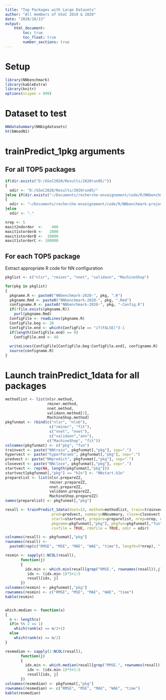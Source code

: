```yaml
---
title: "Top Packages with Large Datasets"
author: "All members of GSoC 2019 & 2020"
date: "2020/10/13"
output:
    html_document:
        toc: true
        toc_float: true
        number_sections: true
---
```


# Setup 

```r
library(NNbenchmark)
library(kableExtra)
library(knitr)
options(scipen = 999)
```

# Dataset to test

```r
NNdataSummary(NNbigdatasets)
ht(bWoodN1)
```

# trainPredict_1pkg arguments

## For all TOP5 packages
```r
if(dir.exists("D:/GSoC2020/Results/2020run05/"))
{  
  odir <- "D:/GSoC2020/Results/2020run05/"
}else if(dir.exists("~/Documents/recherche-enseignement/code/R/NNbenchmark-project/NNtempresult/"))
{  
  odir <- "~/Documents/recherche-enseignement/code/R/NNbenchmark-project/NNtempresult/"
}else
  odir <- "."

nrep <- 5
maxit2ndorder  <-    400
maxit1storderA <-   2000
maxit1storderB <-  10000
maxit1storderC <- 100000

```

## For each TOP5 package

Extract appropriate R code for NN configuration
```r
pkglist <- c("nlsr", "rminer", "nnet", "validann", "MachineShop")

for(pkg in pkglist)
{
  pkgname.R <- paste0("NNbenchmark-2020-", pkg, ".R")
  pkgname.Rmd <- paste0("NNbenchmark-2020-", pkg, ".Rmd")
  configname.R <- paste0("NNbenchmark-2020-", pkg, "-Config.R")
  if(!file.exists(pkgname.R))
    purl(pkgname.Rmd)
  ConfigFile <- readLines(pkgname.R)
  ConfigFile.beg <- 28
  ConfigFile.end <- which(ConfigFile == "if(FALSE)")-1
  if(length(ConfigFile.end) == 0)
    ConfigFile.end <- 48
  
  writeLines(ConfigFile[ConfigFile.beg:ConfigFile.end], configname.R)
  source(configname.R)
}
```

<!--
if(!file.exists("NNbenchmark-2020-MachineShop.R"))
    purl("NNbenchmark-2020-MachineShop.Rmd")
  ConfigFile <- readLines("NNbenchmark-2020-MachineShop.R")[28:48]
  writeLines(ConfigFile, "NNbenchmark-2020-MachineShop-Config.R")
#source("NNbenchmark-2020-MachineShop-Config.R")
-->





# Launch trainPredict_1data for all packages

```r
methodlist <- list(nlsr.method, 
                   rminer.method,
                   nnet.method, 
                   validann.method[2],
                   MachineShop.method)
pkgfunmat <- rbind(c("nlsr", "nlxb"),
                    c("rminer", "fit"),
                    c("nnet", "nnet"),
                    c("validann","ann"),
                   c("MachineShop", "fit"))
colnames(pkgfunmat) <- c("pkg", "fun")  
trainvect <- paste("NNtrain", pkgfunmat[,"pkg"], sep=".")
hypervect <- paste("hyperParams", pkgfunmat[,"pkg"], sep=".")
predvect <- paste("NNpredict", pkgfunmat[,"pkg"], sep=".")
closevect <- paste("NNclose", pkgfunmat[,"pkg"], sep=".")
startvect <- rep(NA, length(pkgfunmat[,"pkg"]))
startvect[pkgfunmat[,"pkg"] == "h2o"] <- "NNstart.h2o"
preparelist <- list(nlsr.prepareZZ, 
                    rminer.prepareZZ,
                    nnet.prepareZZ, 
                    validann.prepareZZ,
                    MachineShop.prepareZZ)
names(preparelist) <- pkgfunmat[,"pkg"]

resall <- trainPredict_1data(dset=13, method=methodlist, train=trainvect, hyper=hypervect,
                     pred=predvect, summary=NNsummary, close=closevect, 
                     start=startvect, prepare=preparelist, nrep=nrep, echo=FALSE, doplot=TRUE,
                     pkgname=pkgfunmat[,"pkg"], pkgfun=pkgfunmat[,"fun"], 
                     csvfile = TRUE, rdafile = TRUE, odir = odir)

colnames(resall) <- pkgfunmat[,"pkg"]
rownames(resall) <- 
  paste0(rep(c("RMSE", "MSE", "MAE", "WAE", "time"), length=5*nrep), ".", rep(1:nrep, each=5))

resmin <- sapply(1:NCOL(resall),
       function(j)
       {
         idx.min <- which.min(resall[grep("RMSE.", rownames(resall)),j])
          idx <- (idx.min-1)*5+1:5
          resall[idx, j]
       })
colnames(resmin) <- pkgfunmat[,"pkg"]
rownames(resmin) <- c("RMSE", "MSE", "MAE", "WAE", "time")
kable(resmin)     


which.median <- function(x)
{
  n <- length(x)
  if(n %% 2 == 1)
    which(rank(x) == n/2+1)
  else
    which(rank(x) == n/2)
}

resmedian <- sapply(1:NCOL(resall),
       function(j)
       {
         idx.min <- which.median(resall[grep("RMSE.", rownames(resall)),j])
          idx <- (idx.min-1)*5+1:5
          resall[idx, j]
       })
colnames(resmedian) <- pkgfunmat[,"pkg"]
rownames(resmedian) <- c("RMSE", "MSE", "MAE", "WAE", "time")
kable(resmedian)     

```


